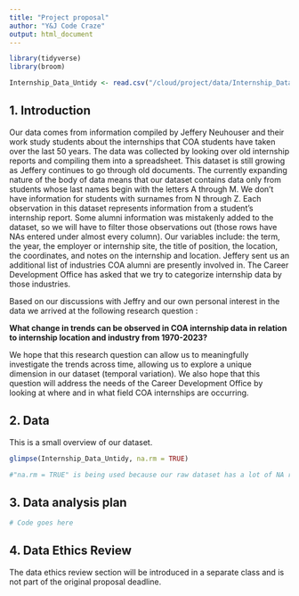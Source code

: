 ```yaml
---
title: "Project proposal"
author: "Y&J Code Craze"
output: html_document
---
```


```r
library(tidyverse)
library(broom)

Internship_Data_Untidy <- read.csv("/cloud/project/data/Internship_Data_Untidy.csv")
```

## 1. Introduction

Our data comes from information compiled by Jeffery Neuhouser and their work study students about the internships that COA students have taken over the last 50 years. The data was collected by looking over old internship reports and compiling them into a spreadsheet. This dataset is still growing as Jeffery continues to go through old documents. The currently expanding nature of the body of data means that our dataset contains data only from students whose last names begin with the letters A through M. We don’t have information for students with surnames from N through Z. Each observation in this dataset represents information from a student's internship report. Some alumni information was mistakenly added to the dataset, so we will have to filter those observations out (those rows have NAs entered under almost every column). Our variables include: the term, the year, the employer or internship site, the title of position, the location, the coordinates, and notes on the internship and location. Jeffery sent us an additional list of industries COA alumni are presently involved in. The Career Development Office has asked that we try to categorize internship data by those industries.

Based on our discussions with Jeffry and our own personal interest in the data we arrived at the following research question :

**What change in trends can be observed in COA internship data in relation to internship location and industry from 1970-2023?**

We hope that this research question can allow us to meaningfully investigate the trends across time, allowing us to explore a unique dimension in our dataset (temporal variation). We also hope that this question will address the needs of the Career Development Office by looking at where and in what field COA internships are occurring.

## 2. Data

This is a small overview of our dataset.

```r
glimpse(Internship_Data_Untidy, na.rm = TRUE) 

#"na.rm = TRUE" is being used because our raw dataset has a lot of NA rows that we were instructed by our data source (Jeffry Neuhouser) to disregard. The data will be tidied and sorted further into the project
```

## 3. Data analysis plan

```r
# Code goes here
```

## 4. Data Ethics Review

The data ethics review section will be introduced in a separate class and is not part of the original proposal deadline.
